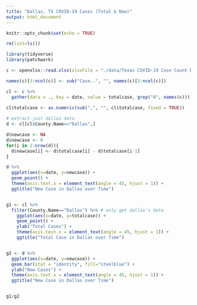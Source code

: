 ```yaml
---
title: "Dallas, TX COVID-19 Cases (Total & New)"
output: html_document
---
```


```r
knitr::opts_chunk$set(echo = TRUE)

rm(list=ls())

library(tidyverse)
library(patchwork)
```

```r
c <- openxlsx::read.xlsx(xlsxFile = "./data/Texas COVID-19 Case Count Data by County.xlsx")

names(c)[3:ncol(c)] <- sub("Case..", "", names(c)[3:ncol(c)])

cl <- c %>%
  gather(data = ., key = date, value = totalcase, grep("0", names(c)))
  
cl$totalcase <- as.numeric(sub(",", "", cl$totalcase, fixed = TRUE))

# extract just dallas data
d <- cl[cl$County.Name=="Dallas",]

d$newcase <- NA
d$newcase <- 0
for(i in 2:nrow(d)){
  d$newcase[i] <- d$totalcase[i] - d$totalcase[i-1]
}

d %>%
  ggplot(aes(x=date, y=newcase)) +
  geom_point() +
  theme(axis.text.x = element_text(angle = 45, hjust = 1)) +
  ggtitle("New Case in Dallas over Time")


g1 <- cl %>%
  filter(County.Name=="Dallas") %>% # only get dallas's data
    ggplot(aes(x=date, y=totalcase)) +
    geom_point() +
    ylab("Total Cases") +
    theme(axis.text.x = element_text(angle = 45, hjust = 1)) +
    ggtitle("Total Case in Dallas over Time")


g2 <- d %>%
  ggplot(aes(x=date, y=newcase)) +
  geom_bar(stat = "identity", fill="steelblue") +
  ylab("New Cases") +
  theme(axis.text.x = element_text(angle = 45, hjust = 1)) +
  ggtitle("New Case in Dallas over Time")


g1/g2

```

